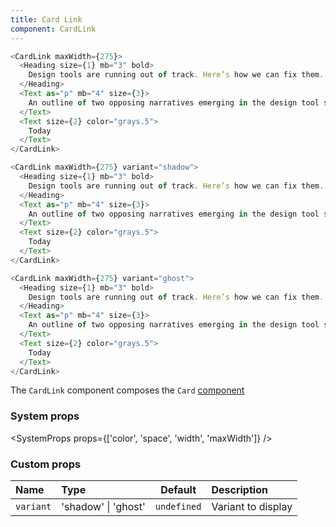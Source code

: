 ```yaml
---
title: Card Link
component: CardLink
---
```


```js live=true
<CardLink maxWidth={275}>
  <Heading size={1} mb="3" bold>
    Design tools are running out of track. Here’s how we can fix them.
  </Heading>
  <Text as="p" mb="4" size={3}>
    An outline of two opposing narratives emerging in the design tool space.
  </Text>
  <Text size={2} color="grays.5">
    Today
  </Text>
</CardLink>
```

```js live=true
<CardLink maxWidth={275} variant="shadow">
  <Heading size={1} mb="3" bold>
    Design tools are running out of track. Here’s how we can fix them.
  </Heading>
  <Text as="p" mb="4" size={3}>
    An outline of two opposing narratives emerging in the design tool space.
  </Text>
  <Text size={2} color="grays.5">
    Today
  </Text>
</CardLink>
```

```js live=true
<CardLink maxWidth={275} variant="ghost">
  <Heading size={1} mb="3" bold>
    Design tools are running out of track. Here’s how we can fix them.
  </Heading>
  <Text as="p" mb="4" size={3}>
    An outline of two opposing narratives emerging in the design tool space.
  </Text>
  <Text size={2} color="grays.5">
    Today
  </Text>
</CardLink>
```

The `CardLink` component composes the `Card` [component](/docs/card)

### System props

<SystemProps props={['color', 'space', 'width', 'maxWidth']} />

### Custom props

| Name      | Type                |   Default   | Description        |
| :-------- | :------------------ | :---------: | :----------------- |
| `variant` | 'shadow' \| 'ghost' | `undefined` | Variant to display |
